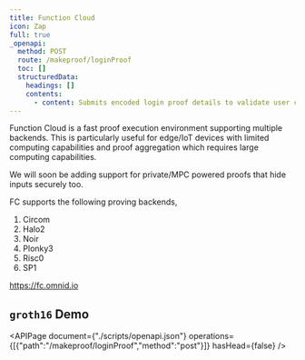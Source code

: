 ```yaml
---
title: Function Cloud
icon: Zap
full: true
_openapi:
  method: POST
  route: /makeproof/loginProof
  toc: []
  structuredData:
    headings: []
    contents:
      - content: Submits encoded login proof details to validate user credentials.
---
```


Function Cloud is a fast proof execution environment supporting multiple backends. This is particularly useful for edge/IoT devices with limited computing capabilities and proof aggregation which requires large computing capabilities.

<Callout type="info">
We will soon be adding support for private/MPC powered proofs that hide inputs securely too.
</Callout>

FC supports the following proving backends,
1. Circom
2. Halo2
3. Noir
4. Plonky3
5. Risc0
6. SP1

https://fc.omnid.io

## `groth16` Demo

<APIPage document={"./scripts/openapi.json"} operations={[{"path":"/makeproof/loginProof","method":"post"}]} hasHead={false} />
